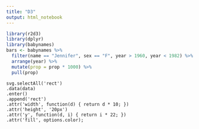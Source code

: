 ```yaml
---
title: "D3"
output: html_notebook
---
```

  
```r
library(r2d3)
library(dplyr)
library(babynames)
bars <- babynames %>%
  filter(name == "Jennifer", sex == "F", year > 1960, year < 1982) %>%
  arrange(year) %>%
  mutate(prop = prop * 1000) %>%
  pull(prop)
```

```d3
svg.selectAll('rect')
.data(data)
.enter()
.append('rect')
.attr('width', function(d) { return d * 10; })
.attr('height', '20px')
.attr('y', function(d, i) { return i * 22; })
.attr('fill', options.color);
```
